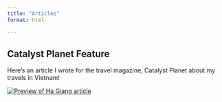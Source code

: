 ```yaml
---
title: "Articles"
format: html

---
```


## Catalyst Planet Feature 

Here's an article I wrote for the travel magazine, Catalyst Planet about my travels in Vietnam!

[![Preview of Ha Giang article](ha_giang_preview.png)](https://www.catalystplanet.com/travel-and-social-action-stories/an-epic-motorbike-journey-through-northeast-vietnam?rq=ha%20giang)

